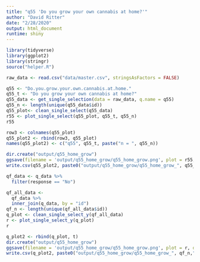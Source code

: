 ```yaml
---
title: "q55 'Do you grow your own cannabis at home?'"
author: "David Ritter"
date: "2/28/2020"
output: html_document
runtime: shiny
---
```


```r
library(tidyverse)
library(ggplot2)
library(stringr)
source("helper.R")
```

```r
raw_data <- read.csv("data/master.csv", stringsAsFactors = FALSE)
```

```r
q55 <- "Do.you.grow.your.own.cannabis.at.home."
q55_t <- "Do you grow your own cannabis at home?"
q55_data <- get_single_selection(data = raw_data, q.name = q55)
q55_n <- length(unique(q55_data$id))
q55_plot<- clean_single_select(q55_data)
r55 <- plot_single_select(q55_plot, q55_t, q55_n)
r55
```

```r
row3 <- colnames(q55_plot)
q55_plot2 <- rbind(row3, q55_plot)
names(q55_plot2) <- c("q55", q55_t, paste("n = ", q55_n))
```

```r
dir.create("output/q55_home_grow")
ggsave(filename = 'output/q55_home_grow/q55_home_grow.png', plot = r55, device = 'png')
write.csv(q55_plot2, paste0("output/q55_home_grow/q55_home_grow_", q55_n,".csv"), row.names=F)
```







```r
qf_data <- q_data %>%
  filter(response == "No")
```

```r
qf_all_data <- 
  qf_data %>%
  inner_join(q_data, by = "id")
qf_n <- length(unique(qf_all_data$id))
q_plot <- clean_single_select_y(qf_all_data)
r <- plot_single_select_y(q_plot)
r
```

```r
q_plot2 <- rbind(q_plot, t)
dir.create("output/q55_home_grow")
ggsave(filename = 'output/q55_home_grow/q55_home_grow.png', plot = r, device = 'png')
write.csv(q_plot2, paste0("output/q55_home_grow/q55_home_grow_", qf_n,".csv"), row.names=F)
```